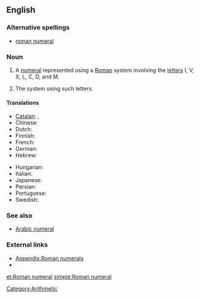 ==English==

===Alternative spellings===
* [[roman numeral]] {{qualifier|US}}

===Noun===
{{en-noun|sg=[[Roman]] [[numeral]]}}

# A [[numeral]] represented using a [[Roman]] system involving the [[letter]]s I, V, X, L, C, D, and M.
# {{context|in the [[Roman numerals|plural]]}} The system using such letters.

====Translations====
{{trans-top|a numeral represented by letters}}
* [[Catalan]]: {{t|ca|xifra romana|f}}, {{t|ca|número romano|m}}
* Chinese: {{t|cmn|罗马数字|sc=Hani|xs=Mandarin}}
* Dutch: {{t|nl|Romeins cijfer|n}}
* Finnish: {{t+|fi|roomalainen}} {{t+|fi|numero}}
* French: {{t|fr|chiffre romain|m}}
* German: {{t|de|römische Ziffer|f}}
* Hebrew: {{t|he|ספרה רומית|f|tr=sifra romit|sc=Hebr}}
{{trans-mid}}
* Hungarian: {{t|hu|római szám}}
* Italian: {{t|it|numero romano|m}}
* Japanese: {{t|ja|ローマ数字|tr=rōmasūji|sc=Jpan}}
* Persian: {{t|fa|اعداد رومي|sc=fa-Arab|xs=Persian}}
* Portuguese: {{t|pt|número romano|m}}
* Swedish: {{t|sv|romersk siffra|c}}
{{trans-bottom}}

===See also===
* [[Arabic numeral]]

===External links===
* [[Appendix:Roman numerals]]
* {{pedia|Roman numerals}}

[[Category:Arithmetic]]
[[Category:Roman numerals| ]]

[[et:Roman numeral]]
[[simple:Roman numeral]]